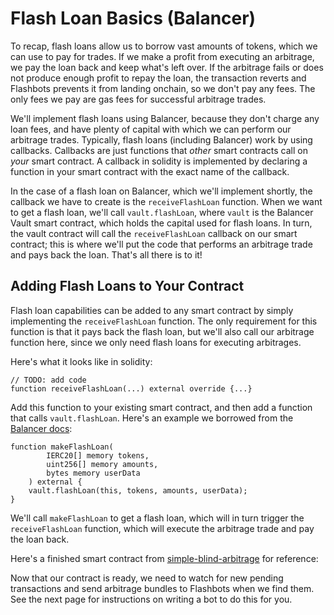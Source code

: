 
# Flash Loan Basics (Balancer)

To recap, flash loans allow us to borrow vast amounts of tokens, which we can use to pay for trades. If we make a profit from executing an arbitrage, we pay the loan back and keep what's left over. If the arbitrage fails or does not produce enough profit to repay the loan, the transaction reverts and Flashbots prevents it from landing onchain, so we don't pay any fees. The only fees we pay are gas fees for successful arbitrage trades.

We'll implement flash loans using Balancer, because they don't charge any loan fees, and have plenty of capital with which we can perform our arbitrage trades. Typically, flash loans (including Balancer) work by using callbacks. Callbacks are just functions that _other_ smart contracts call on _your_ smart contract. A callback in solidity is implemented by declaring a function in your smart contract with the exact name of the callback.

In the case of a flash loan on Balancer, which we'll implement shortly, the callback we have to create is the `receiveFlashLoan` function. When we want to get a flash loan, we'll call `vault.flashLoan`, where `vault` is the Balancer Vault smart contract, which holds the capital used for flash loans. In turn, the vault contract will call the `receiveFlashLoan` callback on our smart contract; this is where we'll put the code that performs an arbitrage trade and pays back the loan. That's all there is to it!

## Adding Flash Loans to Your Contract

Flash loan capabilities can be added to any smart contract by simply implementing the `receiveFlashLoan` function. The only requirement for this function is that it pays back the flash loan, but we'll also call our arbitrage function here, since we only need flash loans for executing arbitrages.

Here's what it looks like in solidity:

```solidity
// TODO: add code
function receiveFlashLoan(...) external override {...}
```

Add this function to your existing smart contract, and then add a function that calls `vault.flashLoan`. Here's an example we borrowed from the [Balancer docs](https://docs.balancer.fi/reference/contracts/flash-loans.html#example-code):

```solidity
function makeFlashLoan(
        IERC20[] memory tokens,
        uint256[] memory amounts,
        bytes memory userData
    ) external {
    vault.flashLoan(this, tokens, amounts, userData);
}
```

We'll call `makeFlashLoan` to get a flash loan, which will in turn trigger the `receiveFlashLoan` function, which will execute the arbitrage trade and pay the loan back.

Here's a finished smart contract from [simple-blind-arbitrage](https://github.com/flashbots/simple-blind-arbitrage/blob/main/src/BlindBackrunFlashLoan.sol) for reference:

<RemoteCodeBlock url="https://raw.githubusercontent.com/flashbots/simple-blind-arbitrage/main/src/BlindBackrunFlashLoan.sol" title="BlindBackrunFlashLoan.sol" language="solidity" showLineNumbers={true} />

Now that our contract is ready, we need to watch for new pending transactions and send arbitrage bundles to Flashbots when we find them. See the next page for instructions on writing a bot to do this for you.
